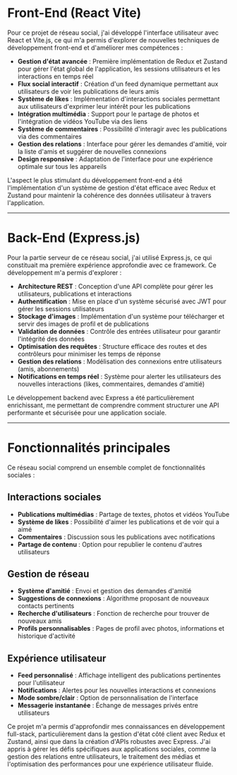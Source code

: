 # Front-End (React Vite)

Pour ce projet de réseau social, j'ai développé l'interface utilisateur avec React et Vite.js, ce qui m'a permis d'explorer de nouvelles techniques de développement front-end et d'améliorer mes compétences :

- **Gestion d'état avancée** : Première implémentation de Redux et Zustand pour gérer l'état global de l'application, les sessions utilisateurs et les interactions en temps réel
- **Flux social interactif** : Création d'un feed dynamique permettant aux utilisateurs de voir les publications de leurs amis
- **Système de likes** : Implémentation d'interactions sociales permettant aux utilisateurs d'exprimer leur intérêt pour les publications
- **Intégration multimédia** : Support pour le partage de photos et l'intégration de vidéos YouTube via des liens
- **Système de commentaires** : Possibilité d'interagir avec les publications via des commentaires
- **Gestion des relations** : Interface pour gérer les demandes d'amitié, voir la liste d'amis et suggérer de nouvelles connexions
- **Design responsive** : Adaptation de l'interface pour une expérience optimale sur tous les appareils

L'aspect le plus stimulant du développement front-end a été l'implémentation d'un système de gestion d'état efficace avec Redux et Zustand pour maintenir la cohérence des données utilisateur à travers l'application.

---

# Back-End (Express.js)

Pour la partie serveur de ce réseau social, j'ai utilisé Express.js, ce qui constituait ma première expérience approfondie avec ce framework. Ce développement m'a permis d'explorer :

- **Architecture REST** : Conception d'une API complète pour gérer les utilisateurs, publications et interactions
- **Authentification** : Mise en place d'un système sécurisé avec JWT pour gérer les sessions utilisateurs
- **Stockage d'images** : Implémentation d'un système pour télécharger et servir des images de profil et de publications
- **Validation de données** : Contrôle des entrées utilisateur pour garantir l'intégrité des données
- **Optimisation des requêtes** : Structure efficace des routes et des contrôleurs pour minimiser les temps de réponse
- **Gestion des relations** : Modélisation des connexions entre utilisateurs (amis, abonnements)
- **Notifications en temps réel** : Système pour alerter les utilisateurs des nouvelles interactions (likes, commentaires, demandes d'amitié)

Le développement backend avec Express a été particulièrement enrichissant, me permettant de comprendre comment structurer une API performante et sécurisée pour une application sociale.

---

# Fonctionnalités principales

Ce réseau social comprend un ensemble complet de fonctionnalités sociales :

## Interactions sociales

- **Publications multimédias** : Partage de textes, photos et vidéos YouTube
- **Système de likes** : Possibilité d'aimer les publications et de voir qui a aimé
- **Commentaires** : Discussion sous les publications avec notifications
- **Partage de contenu** : Option pour republier le contenu d'autres utilisateurs

## Gestion de réseau

- **Système d'amitié** : Envoi et gestion des demandes d'amitié
- **Suggestions de connexions** : Algorithme proposant de nouveaux contacts pertinents
- **Recherche d'utilisateurs** : Fonction de recherche pour trouver de nouveaux amis
- **Profils personnalisables** : Pages de profil avec photos, informations et historique d'activité

## Expérience utilisateur

- **Feed personnalisé** : Affichage intelligent des publications pertinentes pour l'utilisateur
- **Notifications** : Alertes pour les nouvelles interactions et connexions
- **Mode sombre/clair** : Option de personnalisation de l'interface
- **Messagerie instantanée** : Échange de messages privés entre utilisateurs

Ce projet m'a permis d'approfondir mes connaissances en développement full-stack, particulièrement dans la gestion d'état côté client avec Redux et Zustand, ainsi que dans la création d'APIs robustes avec Express. J'ai appris à gérer les défis spécifiques aux applications sociales, comme la gestion des relations entre utilisateurs, le traitement des médias et l'optimisation des performances pour une expérience utilisateur fluide.
